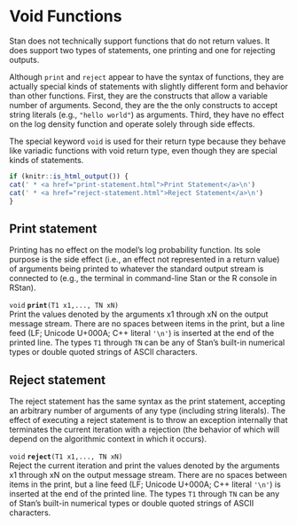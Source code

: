 # Void Functions

Stan does not technically support functions that do not return values.
It does support two types of statements, one printing and one for rejecting
outputs.

Although `print` and `reject` appear to have the syntax of functions,
they are actually special kinds of statements with slightly different
form and behavior than other functions.  First, they are the
constructs that allow a variable number of arguments.  Second, they
are the the only constructs to accept string literals (e.g., `"hello
world"`) as arguments.  Third, they have no effect on the log density
function and operate solely through side effects.

The special keyword `void` is used for their return type because they behave
like variadic functions with void return type, even though they are special
kinds of statements.

```r
if (knitr::is_html_output()) {
cat(' * <a href="print-statement.html">Print Statement</a>\n')
cat(' * <a href="reject-statement.html">Reject Statement</a>\n')
}
```

## Print statement

Printing has no effect on the model's log probability function.  Its
sole purpose is the side effect (i.e., an effect not represented in a
return value) of arguments being printed to whatever the standard
output stream is connected to (e.g., the terminal in command-line Stan
or the R console in RStan).

<!-- void; print; (T1 x1,..., TN xN); -->
\index{{\tt \bfseries print }!{\tt (T1 x1,..., TN xN): void}|hyperpage}

`void` **`print`**`(T1 x1,..., TN xN)`<br>\newline
Print the values denoted by the arguments x1 through xN on the output
message stream. There are no spaces between items in the print, but a
line feed (LF; Unicode U+000A; C++ literal `'\n'`) is inserted at
the end of the printed line. The types `T1` through `TN` can be any of
Stan's built-in numerical types or double quoted strings of ASCII
characters.

## Reject statement

The reject statement has the same syntax as the print statement,
accepting an arbitrary number of arguments of any type (including
string literals).   The effect of executing a reject statement is to
throw an exception internally that terminates the current iteration
with a rejection (the behavior of which will depend on the algorithmic
context in which it occurs).

<!-- void; reject; (T1 x1,..., TN xN); -->
\index{{\tt \bfseries reject }!{\tt (T1 x1,..., TN xN): void}|hyperpage}

`void` **`reject`**`(T1 x1,..., TN xN)`<br>\newline
Reject the current iteration and print the values denoted by the
arguments x1 through xN on the output message stream. There are no
spaces between items in the print, but a line feed (LF; Unicode
U+000A; C++ literal `'\n'`) is inserted at the end of the printed
line. The types `T1` through `TN` can be any of Stan's built-in
numerical types or double quoted strings of ASCII characters.

